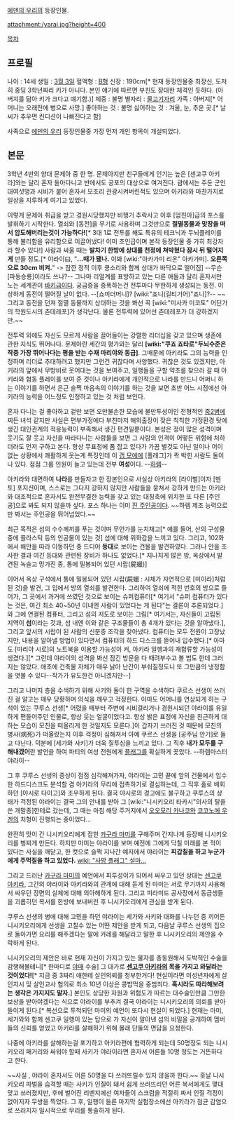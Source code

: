 [[에덴의 우리]]의 등장인물.

attachment:/yarai.jpg?height=400

[[목차]]

== 프로필 ==
나이 : 14세
생일 : [[3월 3일]]
혈액형 : [[B형]]
신장 : 190cm[* 현재 등장인물중 최장신, 도저히 중딩 3학년짜리 키가 아니다. 본인 얘기에 따르면 부친도 장대한 체격인 듯하다. (아버지를 닮아 키가 크다고 얘기함.)]
체중 : 불명
별자리 : [[물고기자리]]
가족 : 아버지[* 어머니는 오래전에 병으로 사망.]
좋아하는 것 : 불명
싫어하는 것 : 겨울, 눈, 추운 곳.[* 날씨가 추우면 컨디션이 나빠진다고 함]

사족으로 [[에덴의 우리]] 등장인물중 가장 먼저 개인 항목이 개설되었다.

== 본문 ==
3학년 4반의 양대 문제아 중 한 명. 문제아지만 친구들에게 인기는 높은 [센고쿠 아키라]와는 달리 혼자 돌아다니고 반에서도 공포의 대상으로 여겨진다. 괌에서는 주둔 군인 대여섯명과 시비가 붙어 혼자서 모조리 관광시켜버린적도 있으며 아키라와 마찬가지로 일상을 지루하게 여기고 있었다.

이렇게 문제아 취급을 받고 경원시당했지만 비행기 추락사고 이후 [엄친아]급의 포스를 발휘하기 시작한다. 열쇠와 [동전]을 무기로 사용하며 그것만으로 '''절멸동물과 맞장을 떠서 압도해버리는것이 가능하다!'''[* 3대 1로 전투를 해도 특유의 테크닉과 두뇌플레이를 통해 불리함을 유리함으로 이끌어냈다! 이미 초인급이며 본작 등장인물 중 가히 최강자라 할수 있다!] 사람과 싸울 때는 '''발차기 한방에 상대를 천정에 쳐박혔다 잠시 뒤 떨어지게''' 만들 정도.[* 야라이曰, "'''...때가 됐나.''' 이봐 [wiki:"아카가미 리온" 아카가미]. '''오른쪽으로 30cm 비켜.'''" -> 잠깐 정적 이후 쿵소리와 함께 상대가 바닥으로 떨어짐] --무슨 [파동승룡]이라도 쓰나?-- 그나마 리얼계를 표방하고 있는 다른 애들과 달리 혼자서만 노는 세계관이 [[바키]]급이다. 궁금증을 증폭하는건 전투마다 무한하게 생성되는 동전. 이상하게 동전이 떨어질 날이 없다. --[쇼미더머니]? [wiki:"죠니(길티기어)"죠니]?-- ~~그리고 동전을 던져 절멸 동물까지 상대하는 것을 봐선 꼭 [wiki:"미사카 미코토" 어딘가의 학원도시의 츤데레포]가 생각난다. 물론 전투력에 있어선 츤데레포가 더 강하겠지만.~~ 

전투력 외에도 자신도 모르게 사람을 끌어들이는 강렬한 리더십을 갖고 있으며 생존에 관한 지식도 뛰어나다. 문제아란 세간의 평가와는 달리 '''[wiki:"쿠죠 죠타로"두뇌수준은 작중 가장 뛰어나다는 평을 받는 수재 마리야와 동급]'''. 그때문에 아키라도 그의 능력을 인정하며 리더로 추대하려고 했지만 그런건 귀찮다며 사양했다. 귀찮은 것도 있겠지만, 아키라의 앞에서 무방비로 웃어대는 것을 보여주고, 일행들을 구할 약초를 찾으러 갈 때 아키라와 협동 플레이를 보여 준 것이나 아키라에게 개인적으로 나라를 만드니 어쩌니 하는 이야기를 하면서 은근 슬쩍 마음속의 이야기를 하는 것을 보면 초반 어느 시점에선 아키라의 능력을 어느정도 인정하고 있는 것 처럼 보인다.

혼자 다니는 걸 좋아하고 겉만 보면 오만불손한 모습에 불만투성이인 전형적인 [[중2병]]에 찌든 녀석 같지만 사실은 편부가정에다 부친마저 해외출장이 잦은 칙칙한 가정환경 탓에 생긴 대인관계의 적응능력이 부족해서 생긴 편견일뿐이다. 본성은 정이 많은 성격이며 웃기도 잘 웃고 자신을 따라다니는 사람들을 보면 그 사람의 인격이 어떻든 위험에 처하더라도 먼저 구하고 본다. 항상 무표정에 폼 잡고 있다가 가끔 별것도 아닌 일이나 어이 없는 상황에서 쾌활하게 웃는게 특징인데 이 [[갭 모에]]에 [플래그]가 콱 박힌 사람도 둘이나 있다. 점점 그룹 인원이 늘고 있는데 전부 '''여성'''이다. --[[하렘]]-- 

아키라와 대면하여 '''나라'''를 만들자고 한 장본인으로 사실상 아키라의 [라이벌]이자 [멘토] 포지션이며, 스스로는 그다지 강하지 않지만 사람들을 뭉쳐서 강하게 만드는 아키라와 대조적으로 혼자서도 완전무결한 능력을 갖고 있는 대칭축에 위치한 또 다른 [주인공]으로 봐도 되지 않을까 싶다. 포스 하나는 이미 [[진 주인공]]이다. ~~하렘 제조 능력으로만 봐서는 주인공을 뛰어넘었다.~~

최근 목적은 섬의 수수께끼를 푸는 것이며 무언가를 눈치채고[* 예를 들어, 산의 구성물 중에 플라스틱 등의 인공물이 있는 것] 섬에 대해 위화감을 느끼고 있다. 그리고, 102화에서 해안을 따라 이동하던 중 드디어 '''등대'''로 보이는 건물을 발견하였다. 그러나 안을 조사한 결과 여긴 등대와 관련된 장비가 하나도 없었다.[* 지나치게 많은 방, 옥상에서 발견된 녹슬고 망가진 종, 통에 밀봉되어 있던 시랍(屍蠟)] 

이어서 옥상 구석에서 통에 밀봉되어 있던 시랍(屍蠟 : 시체가 자연적으로 [미이라]처럼 된 것)을 발견, 그 입에서 방의 열쇠를 발견한다. 그리하여 열쇠에 적힌 번호의 방으로 들어가, 그 곳에서 과거에 쓰였던 것으로 보이는 슈퍼컴퓨터[* 여기서 "슈퍼 컴퓨터가 있다는 것은, 여긴 최소 40~50년 이내엔 사람이 있었다는 게 된다"는 결론이 추론되었다.]와 그에 연결된 컴퓨터, 그리고 섬의 지도로 보이는 그림[* 여기서는, 자신들이 고립된 지역이 '''섬'''이라는 것과, 섬 내엔 이와 같은 구조물들이 총 4개가 있다는 것을 알아냈다.], 그리고 앞서의 시랍이 된 사람의 신분증 조각을 찾아냈다. 컴퓨터는 모두 전원이 고장났지만, 내용을 알아낼 방법이 있다면서 컴퓨터의 하드 디스크를 뜯어내 입수했다.[* 아마도 [마리야 시로]의 노트북을 이용할 가능성이 커, 아키라 일행과의 재합류할 가능성이 생겼다.][* 그런데 야라이의 성격을 봐선 잠긴 방문을 다 때려부수고 볼 법도 한데 그러지는 않았다. 애초에 건축물 자체가 매우 낡아 난간이 부숴질정도니 또 그만큼의 냉정함을 엿볼 수 있다--작가가 유도한건 아니겠지만--]

그리고 나머지 층을 수색하기 위해 사키와 둘이 한 구역을 수색하다 쿠르스 선생이 쓰러진 걸 알고는 매우 당황하며 의식을 깨우고 걱정한다. 아마도 어머니를 연상되게 하는 구석이 있는 쿠루스 선생[* 어렸을 때부터 주변에 시비걸리거나 경원시되던 야라이를 유일하게 편들어주던 인물로, 항상 웃는 얼굴이었다고. 항상 밝은 표정에 자신을 친근하게 대하는 모습이 모친을 떠올리게 한 것일지도 모른다.]이 갑자기 쓰러진 것 때문에 모친의 병사(病死)가 떠올랐는지 이후 걱정이 심해져서 아예 쿠르스 선생을 [공주님 안기]로 들고 다닌다. 덕분에 [세가와 사키]가 더욱 질투심을 느끼고 있다. 그 직후 '''내가 모두를 구해내겠어'''란 발언을 하여 파티의 여성 전원에게 [[플래그]]를 확실하게 꽂았다. --하렘마스터 야라이--

그 후 쿠루스 선생의 증상이 점점 심각해져가자, 야라이는 고민 끝에 앞의 건물에서 입수한 하드디스크도 분석할 겸 아키라의 무리에 접촉하기로 결심하는데, 그 직후 홀로 배회하던 [야시로 다이고]와 조우하게 된다. 결국 야시로의 경고에도 불구하고 쿠루스의 상태가 걱정된 야라이는 결국 그의 안내를 받아 그 [wiki:"니시키오리 타카시"의사의 탈을 쓴 개말종]한테로 갔는데, 그 때는 마침 해당 주거지에서 [[오오모리 카나코]]와 [[코코노에 우겐]]의 처형이 진행되는 중이었다...

완전히 맛이 간 니시키오리에게 잡힌 [[카구라 마미]]를 구해주며 간지나게 등장해 니시키오리를 벙찌게 만든다. 하지만 마미는 야라이를 보며 예전에 그에게 닥칠 미래를 본 적이 있다는 사실을 깨닫고, 한 컷으로 슬쩍 지나간 예지에서 야라이는 '''피갑칠을 하고 누군가에게 주먹질을 하고 있었다.''' [[wiki: "사망 플래그" 설마...]]

그리고 드러난 [[카구라 마미]]의 예언에서 피투성이가 되어서 싸우고 있던 상대는 [[센고쿠 아키라]], 그간의 야라이와 아키라와의 관계에 대해 듣게 된 마미는 서로 무기까지 사용해서 싸우던 장면의 실체에 대해 의아해하게 된다. 그리고 피라미드 공사장에서 동급생들을 괴롭히던 복서를 한방에 보내버린 후 니시키오리에게 관심을 받게 된다.

쿠루스 선생의 병에 대해 고민을 하던 야라이는 세가와 사키와 대화를 나누던 중 끼어든 니시키오리에게 선생을 고칠수 있는 어떤 제안을 받게 되고, 다음날 쿠루스 선생의 집으로 돌아가면 요리를 해주겠다는 말에 카레를 해달라고 말한 후 니시키오리의 제안을 수락하게 된다.

니시키오리의 제안은 바로 현재 자신이 가지고 있는 물자를 총동원해서 도박적인 수술을 감행해볼테니[* 한마디로 [[야매]] 수술] 그 대가로 '''[[센고쿠 아키라]]의 목을 가지고 와달라는 것이었다!'''[* 지금 중 3짜리 애한테 살인의뢰를 청부한거다! 현실이라면 미성년자에게 살인지시 및 살인교사 혐의로 최소 10년 이상은 콩밥먹을 중범죄다. '''혹시라도 따라해보려는 생각은 가지지도 말자.'''] 본인도 상당한 자원과 위험도가 따르는 대수술인만큼 그만한 보상을 받아야겠다는 식으로 야라이를 부추겨 결국 야라이는 니시키오리의 의뢰를 받아들이게 된다.[* 복선으로 투척되던 마미의 예언이 또다시 현실이 되었다.] 현재는 마미, 세가와와 함께 센고쿠 일행이 있는 탑으로 가 자신이 알아낸 섬의 비밀을 공개하여 멤버들의 신뢰를 얻었고 아키라를 살해하기 위해 몰래 단둘의 면담을 요청한다.

나중에 아키라를 살해하는걸 포기하고 아키라편에 협력하게 되는데 50명정도 되는 니시키오리 패거리와 싸워야 할때 사키가 야라이라면 혼자서 어른들 10명 정도는 거뜬하다고 한다.

~~사실 , 야라이 혼자서도 어른 50명을 다 쓰러뜨릴수 있지 않을까 한다.~~ 훗날 니시키오리 파벌을 습격할 때는 사키가 인질이 돼서 쉽게 쓰러뜨리던 어른 복서에게도 몇대 맞고 쓰러졌지만, 후에 벌어진 리벤지에선 여자들이 스크럼을 적절히 짜서 인질 걱정이 없어지자 무쌍을 찍었다. 그 후, 일행이 들른 마지막 실험장소에선 아키라가 점균 감염으로 쓰러지자 일시적으로 무리를 통솔하게 된다.
